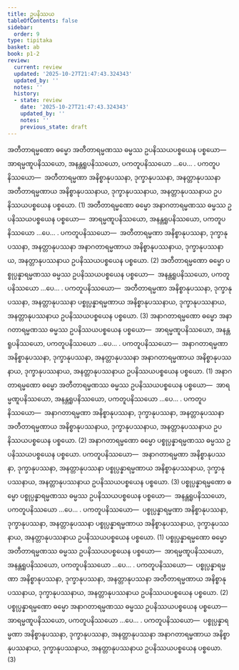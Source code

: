 ```yaml
---
title: ဥပနိဿယ
tableOfContents: false
sidebar:
  order: 9
type: tipitaka
basket: ab
book: p1-2
review:
  current: review
  updated: '2025-10-27T21:47:43.324343'
  updated_by: ''
  notes: ''
  history:
  - state: review
    date: '2025-10-27T21:47:43.324343'
    updated_by: ''
    notes: ''
    previous_state: draft
---
```



<ReviewStatus review={frontmatter.review} showDetails={true} />

<HypothesisAnnotation frontmatter={frontmatter} />

<DynamicBreadcrumb />

<Division number="31" book="p1-2" e="ch" v="37" p="428">

<Paragraph number="2720" book="p1-2">
အတီတာရမ္မဏော ဓမ္မော အတီတာရမ္မဏဿ ဓမ္မဿ ဥပနိဿယပစ္စယေန ပစ္စယော—  အာရမ္မဏူပနိဿယော, အနန္တရူပနိဿယော, ပကတူပနိဿယော …ပေ… . <Emphasis>ပကတူပနိဿယော</Emphasis>—  အတီတာရမ္မဏာ အနိစ္စာနုပဿနာ, ဒုက္ခာနုပဿနာ, အနတ္တာနုပဿနာ အတီတာရမ္မဏာယ အနိစ္စာနုပဿနာယ, ဒုက္ခာနုပဿနာယ, အနတ္တာနုပဿနာယ ဥပနိဿယပစ္စယေန ပစ္စယော. (1)
</Paragraph>

<Paragraph number="2721" book="p1-2">
အတီတာရမ္မဏော ဓမ္မော အနာဂတာရမ္မဏဿ ဓမ္မဿ ဥပနိဿယပစ္စယေန ပစ္စယော—  အာရမ္မဏူပနိဿယော, အနန္တရူပနိဿယော, ပကတူပနိဿယော …ပေ… . <Emphasis>ပကတူပနိဿယော</Emphasis>—  အတီတာရမ္မဏာ အနိစ္စာနုပဿနာ, ဒုက္ခာနုပဿနာ, အနတ္တာနုပဿနာ အနာဂတာရမ္မဏာယ အနိစ္စာနုပဿနာယ, ဒုက္ခာနုပဿနာယ, အနတ္တာနုပဿနာယ ဥပနိဿယပစ္စယေန ပစ္စယော. (2)
</Paragraph>

<Paragraph number="2722" book="p1-2">
အတီတာရမ္မဏော ဓမ္မော ပစ္စုပ္ပန္နာရမ္မဏဿ ဓမ္မဿ ဥပနိဿယပစ္စယေန ပစ္စယော—  အနန္တရူပနိဿယော, ပကတူပနိဿယော …ပေ… . <Emphasis>ပကတူပနိဿယော</Emphasis>—  အတီတာရမ္မဏာ အနိစ္စာနုပဿနာ, ဒုက္ခာနုပဿနာ, အနတ္တာနုပဿနာ ပစ္စုပ္ပန္နာရမ္မဏာယ အနိစ္စာနုပဿနာယ, ဒုက္ခာနုပဿနာယ, အနတ္တာနုပဿနာယ ဥပနိဿယပစ္စယေန ပစ္စယော. (3)
</Paragraph>

</Division>
<Division number="32" book="p1-2" e="ch" v="37" p="429">

<Paragraph number="2723" book="p1-2">
အနာဂတာရမ္မဏော ဓမ္မော အနာဂတာရမ္မဏဿ ဓမ္မဿ ဥပနိဿယပစ္စယေန ပစ္စယော—  အာရမ္မဏူပနိဿယော, အနန္တရူပနိဿယော, ပကတူပနိဿယော …ပေ… . <Emphasis>ပကတူပနိဿယော</Emphasis>—  အနာဂတာရမ္မဏာ အနိစ္စာနုပဿနာ, ဒုက္ခာနုပဿနာ, အနတ္တာနုပဿနာ အနာဂတာရမ္မဏာယ အနိစ္စာနုပဿနာယ, ဒုက္ခာနုပဿနာယ, အနတ္တာနုပဿနာယ ဥပနိဿယပစ္စယေန ပစ္စယော. (1)
</Paragraph>

<Paragraph number="2724" book="p1-2">
အနာဂတာရမ္မဏော ဓမ္မော အတီတာရမ္မဏဿ ဓမ္မဿ ဥပနိဿယပစ္စယေန ပစ္စယော—  အာရမ္မဏူပနိဿယော, အနန္တရူပနိဿယော, ပကတူပနိဿယော …ပေ… . <Emphasis>ပကတူပနိဿယော</Emphasis>—  အနာဂတာရမ္မဏာ အနိစ္စာနုပဿနာ, ဒုက္ခာနုပဿနာ, အနတ္တာနုပဿနာ အတီတာရမ္မဏာယ အနိစ္စာနုပဿနာယ, ဒုက္ခာနုပဿနာယ, အနတ္တာနုပဿနာယ ဥပနိဿယပစ္စယေန ပစ္စယော. (2)
</Paragraph>

<Paragraph number="2725" book="p1-2">
အနာဂတာရမ္မဏော ဓမ္မော ပစ္စုပ္ပန္နာရမ္မဏဿ ဓမ္မဿ ဥပနိဿယပစ္စယေန ပစ္စယော. <Emphasis>ပကတူပနိဿယော</Emphasis>—  အနာဂတာရမ္မဏာ အနိစ္စာနုပဿနာ, ဒုက္ခာနုပဿနာ, အနတ္တာနုပဿနာ ပစ္စုပ္ပန္နာရမ္မဏာယ အနိစ္စာနုပဿနာယ, ဒုက္ခာနုပဿနာယ, အနတ္တာနုပဿနာယ ဥပနိဿယပစ္စယေန ပစ္စယော. (3)
</Paragraph>

</Division>
<Division number="33" book="p1-2" e="ch" v="37" p="429">

<Paragraph number="2726" book="p1-2">
ပစ္စုပ္ပန္နာရမ္မဏော ဓမ္မော ပစ္စုပ္ပန္နာရမ္မဏဿ ဓမ္မဿ ဥပနိဿယပစ္စယေန ပစ္စယော—  အနန္တရူပနိဿယော, ပကတူပနိဿယော …ပေ… . <Emphasis>ပကတူပနိဿယော</Emphasis>—  ပစ္စုပ္ပန္နာရမ္မဏာ အနိစ္စာနုပဿနာ, ဒုက္ခာနုပဿနာ, အနတ္တာနုပဿနာ ပစ္စုပ္ပန္နာရမ္မဏာယ အနိစ္စာနုပဿနာယ, ဒုက္ခာနုပဿနာယ, အနတ္တာနုပဿနာယ ဥပနိဿယပစ္စယေန ပစ္စယော. (1)
</Paragraph>

<Paragraph number="2727" book="p1-2">
ပစ္စုပ္ပန္နာရမ္မဏော ဓမ္မော အတီတာရမ္မဏဿ ဓမ္မဿ ဥပနိဿယပစ္စယေန ပစ္စယော—  အာရမ္မဏူပနိဿယော, အနန္တရူပနိဿယော, ပကတူပနိဿယော …ပေ… . <Emphasis>ပကတူပနိဿယော</Emphasis>—  ပစ္စုပ္ပန္နာရမ္မဏာ အနိစ္စာနုပဿနာ, ဒုက္ခာနုပဿနာ, အနတ္တာနုပဿနာ အတီတာရမ္မဏာယ အနိစ္စာနုပဿနာယ, ဒုက္ခာနုပဿနာယ, အနတ္တာနုပဿနာယ ဥပနိဿယပစ္စယေန ပစ္စယော. (2)
</Paragraph>

<Paragraph number="2728" book="p1-2">
ပစ္စုပ္ပန္နာရမ္မဏော ဓမ္မော အနာဂတာရမ္မဏဿ ဓမ္မဿ ဥပနိဿယပစ္စယေန ပစ္စယော—  အာရမ္မဏူပနိဿယော, ပကတူပနိဿယော …ပေ… . <Emphasis>ပကတူပနိဿယော</Emphasis>—  ပစ္စုပ္ပန္နာရမ္မဏာ အနိစ္စာနုပဿနာ, ဒုက္ခာနုပဿနာ, အနတ္တာနုပဿနာ အနာဂတာရမ္မဏာယ အနိစ္စာနုပဿနာယ, ဒုက္ခာနုပဿနာယ, အနတ္တာနုပဿနာယ ဥပနိဿယပစ္စယေန ပစ္စယော. (3)
</Paragraph>
</Division>